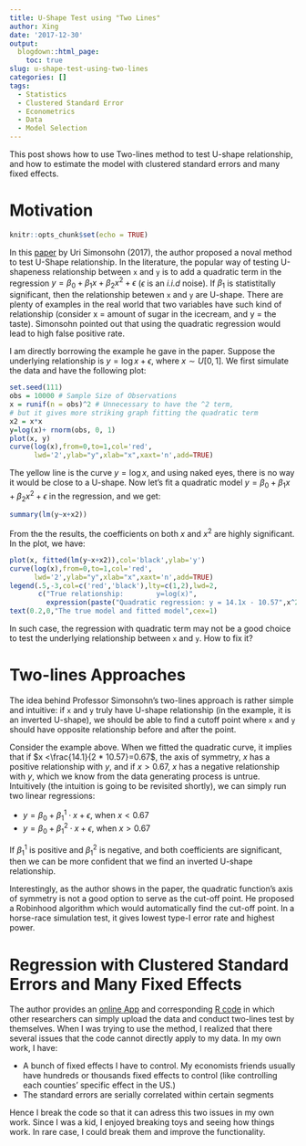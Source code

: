```yaml
---
title: U-Shape Test using "Two Lines"
author: Xing
date: '2017-12-30'
output:
  blogdown::html_page:
    toc: true
slug: u-shape-test-using-two-lines
categories: []
tags:
  - Statistics
  - Clustered Standard Error
  - Econometrics
  - Data
  - Model Selection
---
```


This post shows how to use Two-lines method to test U-shape relationship, and how to estimate the model with clustered standard errors and many fixed effects.

# Motivation
```r
knitr::opts_chunk$set(echo = TRUE)
```
In this [paper](https://papers.ssrn.com/sol3/papers.cfm?abstract_id=3021690) by Uri Simonsohn (2017), the author proposed a noval method to test U-Shape relationship. In the literature, the popular way of testing U-shapeness relationship between `x` and `y` is to add a quadratic term in the regression $y=\beta_0+\beta_1 x + \beta_2 x^2 +\epsilon$ ($\epsilon$ is an *i.i.d* noise). If $\beta_1$ is statistitally significant, then the relationship betewen `x` and `y` are U-shape. There are plenty of examples in the real world that two variables have such kind of relationship (consider x = amount of sugar in the icecream, and y = the taste). Simonsohn pointed out that using the quadratic regression would lead to high false positive rate.

I am directly borrowing the example he gave in the paper. Suppose the underlying relationship is $y=\log{x} +\epsilon$, where $x\sim U[0,1]$. We first simulate the data and have the following plot:


```r
set.seed(111)
obs = 10000 # Sample Size of Observations
x = runif(n = obs)^2 # Unnecessary to have the ^2 term, 
# but it gives more striking graph fitting the quadratic term
x2 = x*x
y=log(x)+ rnorm(obs, 0, 1)
plot(x, y)
curve(log(x),from=0,to=1,col='red',
      lwd='2',ylab="y",xlab="x",xaxt='n',add=TRUE)
```

The yellow line is the curve $y=\log{x}$, and using naked eyes, there is no way it would be close to a U-shape. Now let's fit a quadratic model  $y=\beta_0+\beta_1 x + \beta_2 x^2 +\epsilon$ in the regression, and we get:

```r
summary(lm(y~x+x2))
```
From the the results, the coefficients on both $x$ and $x^2$ are highly significant. In the plot, we have:

```r
plot(x, fitted(lm(y~x+x2)),col='black',ylab='y')
curve(log(x),from=0,to=1,col='red',
      lwd='2',ylab="y",xlab="x",xaxt='n',add=TRUE)
legend(.5,-3,col=c('red','black'),lty=c(1,2),lwd=2,
       c("True relationship:        y=log(x)",
         expression(paste("Quadratic regression: y = 14.1x - 10.57",x^2, sep = ""))),cex=.65)
text(0.2,0,"The true model and fitted model",cex=1)
```
In such case, the regression with quadratic term may not be a good choice to test the underlying relationship between `x` and `y`. How to fix it? 

# Two-lines Approaches

The idea behind Professor Simonsohn's two-lines approach is rather simple and intuitive: if `x` and `y` truly have U-shape relationship (in the example, it is an inverted U-shape), we should be able to find a cutoff point where `x` and `y` should have opposite relationship before and after the point. 

Consider the example above. When we fitted the quadratic curve, it implies that if $x <\frac{14.1}{2 * 10.57}=0.67$, the axis of symmetry, $x$ has a positive relationship with $y$, and if $x >0.67$, $x$ has a negative relationship with $y$, which we know from the data generating process is untrue. Intuitively (the intuition is going to be revisited shortly), we can simply run two linear regressions:

* $y=\beta_0+\beta_1^{1}\cdot x+\epsilon$, when $x<0.67$
* $y=\beta_0+\beta_1^{2}\cdot x+\epsilon$, when $x>0.67$

If $\beta_1^{1}$ is positive and $\beta_1^{2}$ is negative, and both coefficients are significant, then we can be more confident that we find an inverted U-shape relationship.

Interestingly, as the author shows in the paper, the quadratic function's axis of symmetry is not a good option to serve as the cut-off point. He proposed a Robinhood algorithm which would automatically find the cut-off point. In a horse-race simulation test, it gives lowest type-I error rate and highest power. 


# Regression with Clustered Standard Errors and Many Fixed Effects

The author provides an [online App](http://webstimate.org/twolines/) and corresponding [R code](http://webstimate.org/twolines/twolines_2017_11_28.R) in which other researchers can simply upload the data and conduct two-lines test by themselves. When I was trying to use the method, I realized that there several issues that the code cannot directly apply to my data. In my own work, I have:

* A bunch of fixed effects I have to control. My economists friends usually have hundreds or thousands fixed effects to control (like controlling each counties' specific effect in the US.)
* The standard errors are serially correlated within certain segments

Hence I break the code so that it can adress this two issues in my own work. Since I was a kid, I enjoyed breaking toys and seeing how things work. In rare case, I could break them and improve the functionality. 


